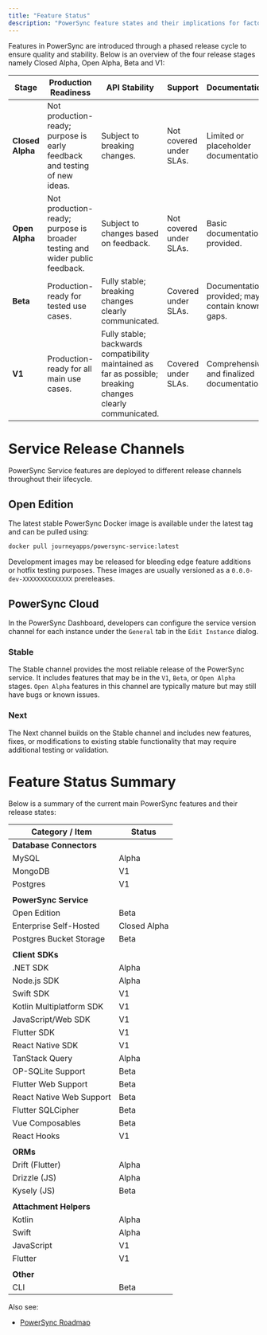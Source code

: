 ```yaml
---
title: "Feature Status"
description: "PowerSync feature states and their implications for factors such as API stability and support."
---
```


Features in PowerSync are introduced through a phased release cycle to ensure quality and stability. Below is an overview of the four release stages namely Closed Alpha, Open Alpha, Beta and V1:

| **Stage**        | **Production Readiness**                                                    | **API Stability**                                                            | **Support**             | **Documentation**                               |
| ---------------- | --------------------------------------------------------------------------- | ---------------------------------------------------------------------------- | ----------------------- | ----------------------------------------------- |
| **Closed Alpha** | Not production-ready; purpose is early feedback and testing of new ideas.   | Subject to breaking changes.                                                 | Not covered under SLAs. | Limited or placeholder documentation.           |
| **Open Alpha**   | Not production-ready; purpose is broader testing and wider public feedback. | Subject to changes based on feedback.                                        | Not covered under SLAs. | Basic documentation provided.                   |
| **Beta**         | Production-ready for tested use cases.                                      | Fully stable; breaking changes clearly communicated.                         | Covered under SLAs.     | Documentation provided; may contain known gaps. |
| **V1**           | Production-ready for all main use cases.                                    | Fully stable; backwards compatibility maintained as far as possible; breaking changes clearly communicated. | Covered under SLAs.     | Comprehensive and finalized documentation.      |

# Service Release Channels

PowerSync Service features are deployed to different release channels throughout their lifecycle.

## Open Edition

The latest stable PowerSync Docker image is available under the latest tag and can be pulled using:

```bash
docker pull journeyapps/powersync-service:latest
```

Development images may be released for bleeding edge feature additions or hotfix testing purposes. These images are usually versioned as a `0.0.0-dev-XXXXXXXXXXXXXX` prereleases.

## PowerSync Cloud 

In the PowerSync Dashboard, developers can configure the service version channel for each instance under the `General` tab in the `Edit Instance` dialog.

### Stable

The Stable channel provides the most reliable release of the PowerSync service. It includes features that may be in the `V1`, `Beta`, or `Open Alpha` stages. `Open Alpha` features in this channel are typically mature but may still have bugs or known issues.

### Next

The Next channel builds on the Stable channel and includes new features, fixes, or modifications to existing stable functionality that may require additional testing or validation.

# Feature Status Summary

Below is a summary of the current main PowerSync features and their release states:

| **Category / Item**                                | **Status**      |
| -------------------------------------------------- | -------------- |
| **Database Connectors**                              |                |
| MySQL                                               | Alpha          |
| MongoDB                                             | V1             |
| Postgres                                            | V1             |
|                                                    |                |
| **PowerSync Service**                                |                |
| Open Edition                                         | Beta           |
| Enterprise Self-Hosted                       | Closed Alpha |
| Postgres Bucket Storage                              | Beta           |
|                                                    |                |
| **Client SDKs**                                      |                |
| .NET SDK                                             | Alpha          |
| Node.js SDK                                          | Alpha          |
| Swift SDK                                            | V1             |
| Kotlin Multiplatform SDK                             | V1             |
| JavaScript/Web SDK                                   | V1             |
| Flutter SDK                                         | V1             |
| React Native SDK                                    | V1             |
| TanStack Query                                       | Alpha          |
| OP-SQLite Support                                    | Beta          |
| Flutter Web Support                                 | Beta           |
| React Native Web Support                            | Beta           |
| Flutter SQLCipher                                   | Beta           |
| Vue Composables                                      | Beta           |
| React Hooks                                          | V1             |
|                                                    |                |
| **ORMs**                                             |                |
| Drift (Flutter)                                        | Alpha          |
| Drizzle (JS)                                              | Alpha          |
| Kysely (JS)                                              | Beta           |
|                                                    |                |
| **Attachment Helpers**                                |                |
| Kotlin                                               | Alpha          |
| Swift                                                | Alpha          |
| JavaScript                                           | V1             |
| Flutter                                              | V1             |
|                                                    |                |
| **Other**                                            |                |
| CLI                                                 | Beta           |

Also see: 
- [PowerSync Roadmap](https://roadmap.powersync.com)